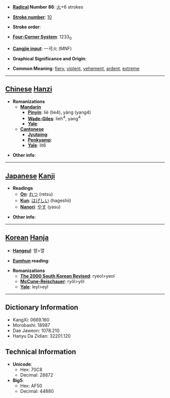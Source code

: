 * '''[[Wiktionary:Chinese radical index| Radical]] Number 86''': [[Wiktionary:Chinese radical index 火|火]]+6 strokes

* '''[[Wiktionary:Chinese total strokes index|Stroke number]]''': [[Wiktionary:Chinese total strokes index 10|10]]

* '''Stroke order''': 

* '''[[Wiktionary:Chinese four corner index|Four-Corner System]]''': 1233<sub>0</sub>

* '''[[Wiktionary:Chinese Cangjie index|Cangjie input]]''': 一弓火 (MNF)

* '''Graphical Significance and Origin''': 

* '''Common Meaning''': [[fiery]], [[violent]], [[vehement]], [[ardent]], [[extreme]]

----

== [[Chinese]] [[Hanzi]] ==

* '''Romanizations'''
** '''[[Mandarin]]'''
*** '''[[Pinyin]]''': liè (lie4), yàng (yang4)
*** '''[[Wade-Giles]]''': lieh<sup>4</sup>, yang<sup>4</sup>
*** '''[[Yale]]''': 
** '''[[Cantonese]]'''
*** '''[[Jyutping]]''':
*** '''[[Penkyamp]]''': 
*** '''[[Yale]]''': lit6

* '''Other info''': 

----

== [[Japanese]] [[Kanji]] ==

* '''Readings'''
** '''[[On]]''': [[れつ]] (retsu)
** '''[[Kun]]''': [[はげしい]] (hageshii)
**'''[[Nanori]]''': [[やす]] (yasu)

* '''Other info''':  

----

== [[Korean]] [[Hanja]] ==

* '''[[Hangeul]]''': 렬>열

* '''[[Eumhun]] reading''': 

* '''Romanizations'''
** '''[[The 2000 South Korean Revised Romanization|The 2000 South Korean Revised]]''': ryeol>yeol
** '''[[McCune-Reischauer]]''': ryŏl>yŏl
** '''[[Yale]]''': leyl>eyl

----

== Dictionary Information ==

* KangXi: 0669.160
* Morobashi: 18987
* Dae Jaweon: 1078.210
* Hanyu Da Zidian: 32201.120

== Technical Information ==

* '''Unicode''':
** Hex: 70C8
** Decimal: 28872
* '''Big5''':
** Hex: AF50
** Decimal: 44880